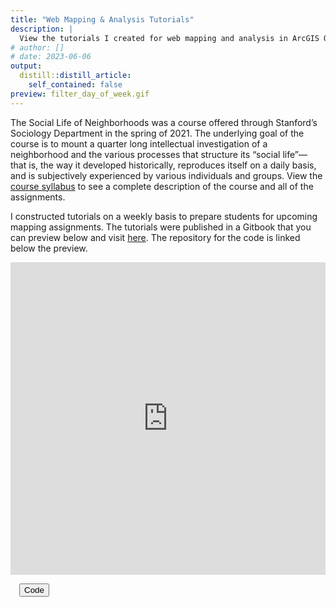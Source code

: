 ```yaml
---
title: "Web Mapping & Analysis Tutorials"
description: |
  View the tutorials I created for web mapping and analysis in ArcGIS Online.
# author: []
# date: 2023-06-06
output:
  distill::distill_article:
    self_contained: false
preview: filter_day_of_week.gif
---
```


The Social Life of Neighborhoods was a course offered through Stanford's Sociology Department in the spring of 2021. The underlying goal of the course is to mount a quarter long
intellectual investigation of a neighborhood and the various processes that structure its “social life”— that is, the way it developed historically, reproduces itself on a daily basis, and is subjectively experienced by various individuals and groups. View the [course syllabus](https://drive.google.com/file/d/1Osjtn8YP1PE_DuZhy1rr3vSampJ_Pv3t/view?usp=sharing) to see a complete description of the course and all of the assignments.

I constructed tutorials on a weekly basis to prepare students for upcoming mapping assignments. The tutorials were published in a Gitbook that you can preview below and visit [here](https://bookdown.org/fis/social-life-of-neighborhoods). The repository for the code is linked below the preview. 


<iframe src="https://bookdown.org/fis/social-life-of-neighborhoods/" width="100%" height="500px" frameborder="0" allowfullscreen allow="geolocation"></iframe>

<a href="https://github.com/francine-stephens/social-life-of-neighborhoods" style="margin-left: 1em"> <button class="btn btn-outline-dark"> <i class="fab fa-github fa-lg"></i> Code</button> </a>
